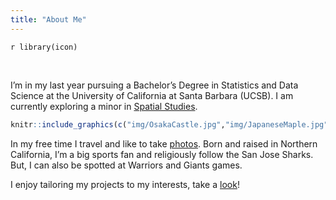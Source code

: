 ```yaml
---
title: "About Me"
---
```


`r library(icon)`

<br>

I'm in my last year pursuing a Bachelor’s Degree in Statistics and Data Science at the University of California at Santa Barbara (UCSB).  I am currently exploring a minor in [Spatial Studies](http://spatial.ucsb.edu/academic-minor/).
<br>


```r
knitr::include_graphics(c("img/OsakaCastle.jpg","img/JapaneseMaple.jpg"))
``` 
In my free time I travel and like to take [photos](https://vsco.co/catttrauc/gallery). Born and raised in Northern California, I'm a big sports fan and religiously follow the San Jose Sharks. But, I can also be spotted at Warriors and Giants games.
<br>

I enjoy tailoring my projects to my interests, take a [look](https://catherinerauch.github.io/projects.html)!

